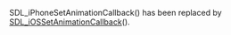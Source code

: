 <!-- pragma section-numbers off -->
<!-- pragma camelcase off -->

SDL_iPhoneSetAnimationCallback() has been replaced by [[SDL_iOSSetAnimationCallback]]().

